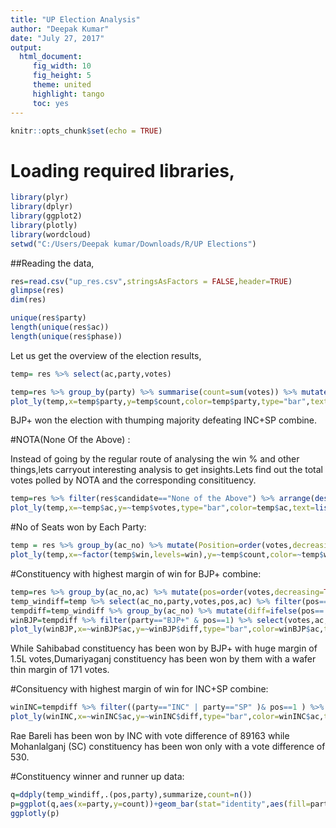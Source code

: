 ---
title: "UP Election Analysis"
author: "Deepak Kumar"
date: "July 27, 2017"
output: 
  html_document:
     fig_width: 10
     fig_height: 5
     theme: united
     highlight: tango
     toc: yes
---

```{r setup, include=FALSE}
knitr::opts_chunk$set(echo = TRUE)
```

# Loading required libraries,

```{r}
library(plyr)
library(dplyr)
library(ggplot2)
library(plotly)
library(wordcloud)
setwd("C:/Users/Deepak kumar/Downloads/R/UP Elections")
```

##Reading the data,
```{r}
res=read.csv("up_res.csv",stringsAsFactors = FALSE,header=TRUE)
glimpse(res)
dim(res)

unique(res$party)
length(unique(res$ac))
length(unique(res$phase))
```

Let us get the overview of the election results,

```{r}
temp= res %>% select(ac,party,votes)
```

```{r}
temp=res %>% group_by(party) %>% summarise(count=sum(votes)) %>% mutate(perc=(count/sum(count))*100) %>% arrange(desc(count))
plot_ly(temp,x=temp$party,y=temp$count,color=temp$party,type="bar",text=list(x = temp$party, y = temp$count)) %>% layout(title = "Votes Polled by each Party",showlegend = FALSE)
```

BJP+ won the election with thumping majority defeating INC+SP combine.

#NOTA(None Of the Above) :

Instead of going by the regular route of analysing the win % and other things,lets carryout interesting analysis to get insights.Lets find out the total votes polled by NOTA and the corresponding consitituency.

```{r}
temp=res %>% filter(res$candidate=="None of the Above") %>% arrange(desc(votes)) %>% head(30)
plot_ly(temp,x=~temp$ac,y=~temp$votes,type="bar",color=temp$ac,text=list(x=temp$party,y=temp$votes)) %>% layout(title="Constituency with highest NOTA votes",showlegend= FALSE,xaxis=list(title="Constituency"),yaxis=list(title="Votes"))
```

#No of Seats won by Each Party:


```{r}
temp = res %>% group_by(ac_no) %>% mutate(Position=order(votes,decreasing=TRUE)) %>% filter(Position == 1) %>% mutate(win=ifelse(Position==1,party,NOTA)) %>% select(ac_no,win) %>% group_by(win) %>% summarise(count=n()) %>% arrange(desc(count))
plot_ly(temp,x=~factor(temp$win,levels=win),y=~temp$count,color=~temp$win,type="bar",text=list(x="Party",y="Seats")) %>% layout(title="Seats won by each party in UP 2017 Assembly Elections",xaxis=list(title="Party"),yaxis=list(title="Seats"))
```

#Constituency with highest margin of win for BJP+ combine:


```{r}
temp=res %>% group_by(ac_no,ac) %>% mutate(pos=order(votes,decreasing=TRUE))
temp_windiff=temp %>% select(ac_no,party,votes,pos,ac) %>% filter(pos==1 | pos==2)
tempdiff=temp_windiff %>% group_by(ac_no) %>% mutate(diff=ifelse(pos== 1,(votes-lead(votes)),(votes-lag(votes)))) %>% arrange(desc(diff))
winBJP=tempdiff %>% filter(party=="BJP+" & pos==1) %>% select(votes,ac,diff) %>% arrange(desc(diff)) 
plot_ly(winBJP,x=~winBJP$ac,y=~winBJP$diff,type="bar",color=winBJP$ac,text=list(x="Costituency",y="Vote Difference"))%>% layout(title="Margin of Vote count between winner and runnerup for BJP won costituencies",xaxis=list(title="Constituency"),yaxis=list(title="Vote Difference"))
```

While Sahibabad constituency has been won by BJP+ with huge margin of 1.5L votes,Dumariyaganj constituency has been won by them with a wafer thin margin of 171 votes.

#Consituency with highest margin of win for INC+SP combine:

```{r}
winINC=tempdiff %>% filter((party=="INC" | party=="SP" )& pos==1 ) %>% select(votes,ac,diff) %>% arrange(desc(diff)) 
plot_ly(winINC,x=~winINC$ac,y=~winINC$diff,type="bar",color=winINC$ac,text=list(x="Costituency",y="Vote Difference"))%>% layout(title="Margin of Vote count between winner and runnerup for INC+SP won costituencies",xaxis=list(title="Constituency"),yaxis=list(title="Vote Difference"))
```

Rae Bareli has been won by INC with vote difference of 89163 while Mohanlalganj (SC) constituency has been won only with a vote difference of 530.


#Constituency winner and runner up data:


```{r}

q=ddply(temp_windiff,.(pos,party),summarize,count=n())
p=ggplot(q,aes(x=party,y=count))+geom_bar(stat="identity",aes(fill=party))+theme(axis.text.x=element_text(angle=90))+labs(fill="Party",x="Party",y="Count")+ggtitle("Winner and Runnerup splitup")+facet_grid(.~q$pos)
ggplotly(p)
```
